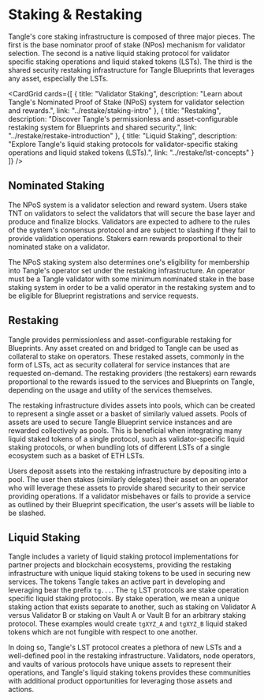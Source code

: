 
# Staking & Restaking

Tangle's core staking infrastructure is composed of three major pieces. The first is the base nominator proof of stake (NPos) mechanism for validator selection. The second is a native liquid staking protocol for validator specific staking operations and liquid staked tokens (LSTs). The third is the shared security restaking infrastructure for Tangle Blueprints that leverages any asset, especially the LSTs.

<CardGrid cards={[
  {
    title: "Validator Staking",
    description: "Learn about Tangle's Nominated Proof of Stake (NPoS) system for validator selection and rewards.",
    link: "../restake/staking-intro"
  },
  {
    title: "Restaking", 
    description: "Discover Tangle's permissionless and asset-configurable restaking system for Blueprints and shared security.",
    link: "../restake/restake-introduction"
  },
  {
    title: "Liquid Staking",
    description: "Explore Tangle's liquid staking protocols for validator-specific staking operations and liquid staked tokens (LSTs).",
    link: "../restake/lst-concepts"
  }
]} />

## Nominated Staking

The NPoS system is a validator selection and reward system. Users stake TNT on validators to select the validators that will secure the base layer and produce and finalize blocks. Validators are expected to adhere to the rules of the system's consensus protocol and are subject to slashing if they fail to provide validation operations. Stakers earn rewards proportional to their nominated stake on a validator.

The NPoS staking system also determines one's eligibility for membership into Tangle's operator set under the restaking infrastructure. An operator must be a Tangle validator with some minimum nominated stake in the base staking system in order to be a valid operator in the restaking system and to be eligible for Blueprint registrations and service requests.

## Restaking

Tangle provides permissionless and asset-configurable restaking for Blueprints. Any asset created on and bridged to Tangle can be used as collateral to stake on operators. These restaked assets, commonly in the form of LSTs, act as security collateral for service instances that are requested on-demand. The restaking providers (the restakers) earn rewards proportional to the rewards issued to the services and Blueprints on Tangle, depending on the usage and utility of the services themselves.

The restaking infrastructure divides assets into pools, which can be created to represent a single asset or a basket of similarly valued assets. Pools of assets are used to secure Tangle Blueprint service instances and are rewarded collectively as pools. This is beneficial when integrating many liquid staked tokens of a single protocol, such as validator-specific liquid staking protocols, or when bundling lots of different LSTs of a single ecosystem such as a basket of ETH LSTs.

Users deposit assets into the restaking infrastructure by depositing into a pool. The user then stakes (similarly delegates) their asset on an operator who will leverage these assets to provide shared security to their service providing operations. If a validator misbehaves or fails to provide a service as outlined by their Blueprint specification, the user's assets will be liable to be slashed.

## Liquid Staking

Tangle includes a variety of liquid staking protocol implementations for partner projects and blockchain ecosystems, providing the restaking infrastructure with unique liquid staking tokens to be used in securing new services. The tokens Tangle takes an active part in developing and leveraging bear the prefix `tg...`. The `tg` LST protocols are stake operation specific liquid staking protocols. By stake operation, we mean a unique staking action that exists separate to another, such as staking on Validator A versus Validator B or staking on Vault A or Vault B for an arbitrary staking protocol. These examples would create `tgXYZ_A` and `tgXYZ_B` liquid staked tokens which are not fungible with respect to one another.

In doing so, Tangle's LST protocol creates a plethora of new LSTs and a well-defined pool in the restaking infrastructure. Validators, node operators, and vaults of various protocols have unique assets to represent their operations, and Tangle's liquid staking tokens provides these communities with additional product opportunities for leveraging those assets and actions.
